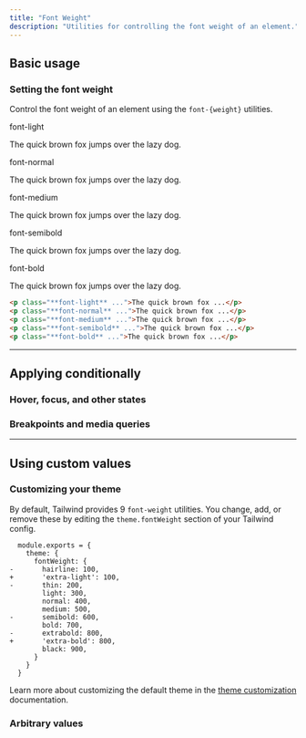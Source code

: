 ```yaml
---
title: "Font Weight"
description: "Utilities for controlling the font weight of an element."
---
```




## Basic usage

### Setting the font weight

Control the font weight of an element using the `font-{weight}` utilities.

<Example>
  <div class="flex flex-col gap-8">
    <div>
      <span class="font-medium text-sm text-slate-500 font-mono mb-3 dark:text-slate-400">font-light</span>
      <p class="font-light text-lg text-slate-900 dark:text-slate-200">
        The quick brown fox jumps over the lazy dog.
      </p>
    </div>
    <div>
      <span class="font-medium text-sm text-slate-500 font-mono mb-3 dark:text-slate-400">font-normal</span>
      <p class="font-normal text-lg text-slate-900 dark:text-slate-200">
        The quick brown fox jumps over the lazy dog.
      </p>
    </div>
    <div>
      <span class="font-medium text-sm text-slate-500 font-mono mb-3 dark:text-slate-400">font-medium</span>
      <p class="font-medium text-lg text-slate-900 dark:text-slate-200">
        The quick brown fox jumps over the lazy dog.
      </p>
    </div>
    <div>
      <span class="font-medium text-sm text-slate-500 font-mono mb-3 dark:text-slate-400">font-semibold</span>
      <p class="font-semibold text-lg text-slate-900 dark:text-slate-200">
        The quick brown fox jumps over the lazy dog.
      </p>
    </div>
    <div>
      <span class="font-medium text-sm text-slate-500 font-mono mb-3 dark:text-slate-400">font-bold</span>
      <p class="font-bold text-lg text-slate-900 dark:text-slate-200">
        The quick brown fox jumps over the lazy dog.
      </p>
    </div>
  </div>
</Example>

```html
<p class="**font-light** ...">The quick brown fox ...</p>
<p class="**font-normal** ...">The quick brown fox ...</p>
<p class="**font-medium** ...">The quick brown fox ...</p>
<p class="**font-semibold** ...">The quick brown fox ...</p>
<p class="**font-bold** ...">The quick brown fox ...</p>
```

---

## <Heading ignore>Applying conditionally</Heading>

### <Heading ignore>Hover, focus, and other states</Heading>

<HoverFocusAndOtherStates defaultClass="font-normal" featuredClass="font-bold" element="p"  />

### <Heading ignore>Breakpoints and media queries</Heading>

<BreakpointsAndMediaQueries defaultClass="font-normal" featuredClass="font-bold" element="p"  />

---

## Using custom values

### Customizing your theme

By default, Tailwind provides 9 `font-weight` utilities. You change, add, or remove these by editing the `theme.fontWeight` section of your Tailwind config.

```diff-js tailwind.config.js
  module.exports = {
    theme: {
      fontWeight: {
-       hairline: 100,
+       'extra-light': 100,
-       thin: 200,
        light: 300,
        normal: 400,
        medium: 500,
-       semibold: 600,
        bold: 700,
-       extrabold: 800,
+       'extra-bold': 800,
        black: 900,
      }
    }
  }
```

Learn more about customizing the default theme in the [theme customization](/docs/theme#customizing-the-default-theme) documentation.

### Arbitrary values

<ArbitraryValues property="font-weight" featuredClass="font-[1100]" element="p"  />
